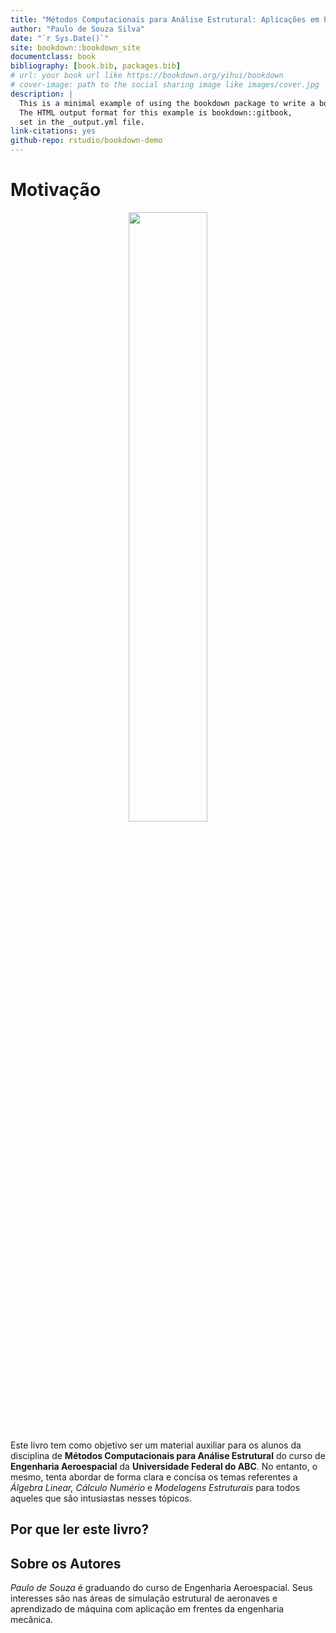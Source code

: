 ```yaml
--- 
title: "Métodos Computacionais para Análise Estrutural: Aplicações em Python e Octave"
author: "Paulo de Souza Silva"
date: "`r Sys.Date()`"
site: bookdown::bookdown_site
documentclass: book
bibliography: [book.bib, packages.bib]
# url: your book url like https://bookdown.org/yihui/bookdown
# cover-image: path to the social sharing image like images/cover.jpg
description: |
  This is a minimal example of using the bookdown package to write a book.
  The HTML output format for this example is bookdown::gitbook,
  set in the _output.yml file.
link-citations: yes
github-repo: rstudio/bookdown-demo
---
```


# Motivação {-}
<center>
  <img src="Capa-Livro.png" width=50%>
</center>

Este livro tem como objetivo ser um material auxiliar para os alunos da disciplina de **Métodos Computacionais para Análise Estrutural** do curso de **Engenharia Aeroespacial** da **Universidade Federal do ABC**. No entanto, o mesmo, tenta abordar de forma clara e concisa os temas referentes a *Álgebra Linear, Cálculo Numério* e *Modelagens Estruturais* para todos aqueles que são intusiastas nesses tópicos.

## Por que ler este livro? {-}


## Sobre os Autores {-}
*Paulo de Souza* é graduando do curso de Engenharia Aeroespacial. Seus interesses são nas áreas de simulação estrutural de aeronaves e aprendizado de máquina com aplicação em frentes da engenharia mecânica.
